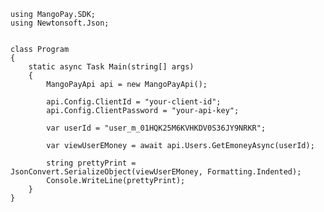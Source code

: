 ```dotnet .NET 
using MangoPay.SDK;
using Newtonsoft.Json;


class Program
{
    static async Task Main(string[] args)
    {
        MangoPayApi api = new MangoPayApi();

        api.Config.ClientId = "your-client-id";
        api.Config.ClientPassword = "your-api-key";

        var userId = "user_m_01HQK25M6KVHKDV0S36JY9NRKR";

        var viewUserEMoney = await api.Users.GetEmoneyAsync(userId);

        string prettyPrint = JsonConvert.SerializeObject(viewUserEMoney, Formatting.Indented);
        Console.WriteLine(prettyPrint);
    }
}
```